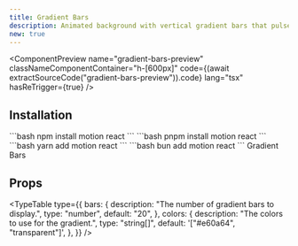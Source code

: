 ```yaml
---
title: Gradient Bars
description: Animated background with vertical gradient bars that pulse in a wave-like motion.
new: true
---
```



<ComponentPreview
  name="gradient-bars-preview"
  classNameComponentContainer="h-[600px]"
  code={(await extractSourceCode("gradient-bars-preview")).code}
  lang="tsx"
  hasReTrigger={true}
/>

## Installation

<Steps>
  <Step>
    <Tabs items={["npm", "pnpm", "yarn", "bun"]}>
      <Tab>
        ```bash
        npm install motion react
        ```
      </Tab>
      <Tab>
      ```bash 
      pnpm install motion react
      ```
      </Tab>
      <Tab>
      ```bash 
      yarn add motion react
      ```
      </Tab>
      <Tab>
      ```bash 
      bun add motion react
      ```
      </Tab>
    </Tabs>
  </Step>
  <Step>
    Gradient Bars
    <ComponentSource
      code={(await extractSourceCode("gradient-bars")).code}
      className="bg-fd-secondary/50"
    />
  </Step>
</Steps>

## Props

<TypeTable
  type={{
    bars: {
      description: "The number of gradient bars to display.",
      type: "number",
      default: "20",
    },
    colors: {
      description: "The colors to use for the gradient.",
      type: "string[]",
      default: '["#e60a64", "transparent"]',
    },
  }}
/>
